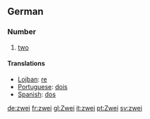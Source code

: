 ==German==
===Number===

# [[two]]

==== Translations ====
*[[Lojban]]: [[re]]
*[[Portuguese]]: [[dois]]
*[[Spanish]]: [[dos]]

[[de:zwei]]
[[fr:zwei]]
[[gl:Zwei]]
[[it:zwei]]
[[pt:Zwei]]
[[sv:zwei]]